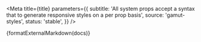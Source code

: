 

<Meta
  title={title}
  parameters={{
    subtitle:
      'All system props accept a syntax that to generate responsive styles on a per prop basis',
    source: 'gamut-styles',
    status: 'stable',
  }}
/>

<Description>{formatExternalMarkdown(docs)}</Description>
